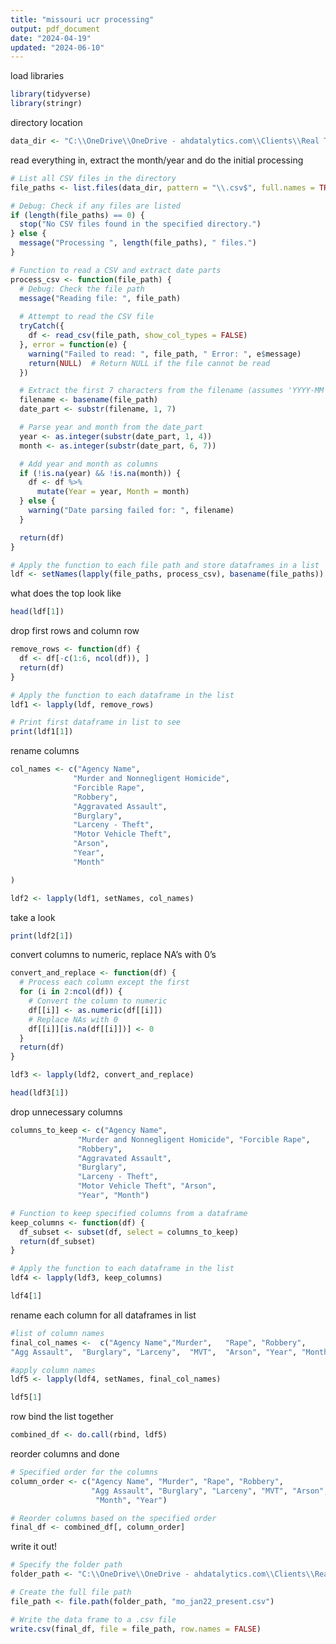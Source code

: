 ---
title: "missouri ucr processing"
output: pdf_document
date: "2024-04-19"
updated: "2024-06-10"
---
load libraries
```{r}
library(tidyverse)
library(stringr)
```
directory location
```{r}
data_dir <- "C:\\OneDrive\\OneDrive - ahdatalytics.com\\Clients\\Real Time Crime Index\\Open Source Data\\Missouri\\State UCR"
```
read everything in, extract the month/year and do the initial processing
```{r}
# List all CSV files in the directory
file_paths <- list.files(data_dir, pattern = "\\.csv$", full.names = TRUE)

# Debug: Check if any files are listed
if (length(file_paths) == 0) {
  stop("No CSV files found in the specified directory.")
} else {
  message("Processing ", length(file_paths), " files.")
}

# Function to read a CSV and extract date parts
process_csv <- function(file_path) {
  # Debug: Check the file path
  message("Reading file: ", file_path)
  
  # Attempt to read the CSV file
  tryCatch({
    df <- read_csv(file_path, show_col_types = FALSE)
  }, error = function(e) {
    warning("Failed to read: ", file_path, " Error: ", e$message)
    return(NULL)  # Return NULL if the file cannot be read
  })

  # Extract the first 7 characters from the filename (assumes 'YYYY-MM' format)
  filename <- basename(file_path)
  date_part <- substr(filename, 1, 7)

  # Parse year and month from the date_part
  year <- as.integer(substr(date_part, 1, 4))
  month <- as.integer(substr(date_part, 6, 7))

  # Add year and month as columns
  if (!is.na(year) && !is.na(month)) {
    df <- df %>%
      mutate(Year = year, Month = month)
  } else {
    warning("Date parsing failed for: ", filename)
  }

  return(df)
}

# Apply the function to each file path and store dataframes in a list
ldf <- setNames(lapply(file_paths, process_csv), basename(file_paths))
```
what does the top look like
```{r}
head(ldf[1])
```
drop first rows and column row
```{r}
remove_rows <- function(df) {
  df <- df[-c(1:6, ncol(df)), ]
  return(df)
}

# Apply the function to each dataframe in the list
ldf1 <- lapply(ldf, remove_rows)

# Print first dataframe in list to see
print(ldf1[1])
```
rename columns
```{r}
col_names <- c("Agency Name", 
              "Murder and Nonnegligent Homicide",	
              "Forcible Rape",	
              "Robbery",	
              "Aggravated Assault",	
              "Burglary",	
              "Larceny - Theft",	
              "Motor Vehicle Theft",	
              "Arson",
              "Year",
              "Month"

)

ldf2 <- lapply(ldf1, setNames, col_names)
```
take a look
```{r}
print(ldf2[1])
```

convert columns to numeric, replace NA's with 0's
```{r}
convert_and_replace <- function(df) {
  # Process each column except the first
  for (i in 2:ncol(df)) {
    # Convert the column to numeric
    df[[i]] <- as.numeric(df[[i]])
    # Replace NAs with 0
    df[[i]][is.na(df[[i]])] <- 0
  }
  return(df)
}

ldf3 <- lapply(ldf2, convert_and_replace)

head(ldf3[1])
```

drop unnecessary columns
```{r}
columns_to_keep <- c("Agency Name", 
               "Murder and Nonnegligent Homicide", "Forcible Rape", 
               "Robbery", 
               "Aggravated Assault", 
               "Burglary", 
               "Larceny - Theft", 
               "Motor Vehicle Theft", "Arson",
               "Year", "Month")

# Function to keep specified columns from a dataframe
keep_columns <- function(df) {
  df_subset <- subset(df, select = columns_to_keep)
  return(df_subset)
}

# Apply the function to each dataframe in the list
ldf4 <- lapply(ldf3, keep_columns)

ldf4[1]
```


rename each column for all dataframes in list
```{r}
#list of column names
final_col_names <-  c("Agency Name","Murder",	"Rape",	"Robbery",
"Agg Assault",	"Burglary",	"Larceny",	"MVT",	"Arson", "Year", "Month")

#apply column names
ldf5 <- lapply(ldf4, setNames, final_col_names)

ldf5[1]
```

row bind the list together
```{r}
combined_df <- do.call(rbind, ldf5)
```
reorder columns and done
```{r}
# Specified order for the columns
column_order <- c("Agency Name", "Murder", "Rape", "Robbery", 
                  "Agg Assault", "Burglary", "Larceny", "MVT", "Arson",
                   "Month", "Year")

# Reorder columns based on the specified order
final_df <- combined_df[, column_order]
```
write it out!
```{r}
# Specify the folder path
folder_path <- "C:\\OneDrive\\OneDrive - ahdatalytics.com\\Clients\\Real Time Crime Index\\Open Source Data\\Missouri\\Formatted Data"

# Create the full file path
file_path <- file.path(folder_path, "mo_jan22_present.csv")

# Write the data frame to a .csv file
write.csv(final_df, file = file_path, row.names = FALSE)
```



